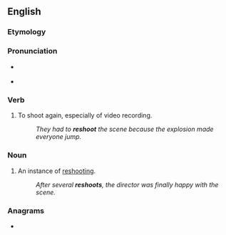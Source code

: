 {{also|re-shoot}}
==English==

===Etymology===
{{prefix|re-|shoot|lang=en}}

===Pronunciation===
* {{qualifier|verb}} {{IPA|/ɹiːˈʃuːt/|lang=en}}
* {{qualifier|noun}} {{IPA|/ˈɹiːʃuːt/|lang=en}}

===Verb===
{{en-verb|reshoots|reshooting|reshot}}
# To shoot again, especially of video recording.
#: ''They had to '''reshoot''' the scene because the explosion made everyone jump.''

===Noun===
{{en-noun}}

# An instance of [[reshooting]].
#: ''After several '''reshoots''', the director was finally happy with the scene.''

===Anagrams===
* {{anagrams|en|hooters|sheroot|shooter|soother}}